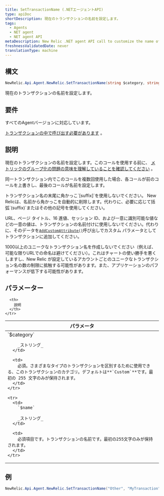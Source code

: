 ```yaml
---
title: SetTransactionName (.NETエージェントAPI)
type: apiDoc
shortDescription: 現在のトランザクションの名前を設定します。
tags:
  - Agents
  - NET agent
  - NET agent API
metaDescription: New Relic .NET agent API call to customize the name of a transaction.
freshnessValidatedDate: never
translationType: machine
---
```


## 構文

```cs
NewRelic.Api.Agent.NewRelic.SetTransactionName(string $category, string $name)
```

現在のトランザクションの名前を設定します。

## 要件

すべてのAgentバージョンに対応しています。

[トランザクションの中で呼び出す必要があります](/docs/accounts-partnerships/education/getting-started-new-relic/glossary#transaction) 。

## 説明

現在のトランザクションの名前を設定します。このコールを使用する前に、 [メトリックのグループ化の問題の意味を理解していることを確認してください](/docs/agents/manage-apm-agents/troubleshooting/metric-grouping-issues) 。

同一トランザクション内でこのコールを複数回使用した場合、各コールが前のコールを上書きし、最後のコールが名前を設定します。

<Callout variant="important">
  トランザクション名の末尾に角かっこ`[suffix]`を使用しないでください。 New Relicは、名前から角かっこを自動的に削除します。代わりに、必要に応じて括弧`(suffix)`またはその他の記号を使用してください。
</Callout>

URL、ページ タイトル、16 進値、セッション ID、および一意に識別可能な値などの一意の値は、トランザクションの名前付けに使用しないでください。代わりに、そのデータを[`AddCustomAttribute()`](/docs/apm/agents/net-agent/net-agent-api/itransaction/#addcustomattribute)呼び出しでカスタム パラメータとしてトランザクションに追加してください。

<Callout variant="important">
  1000以上のユニークなトランザクション名を作成しないでください（例えば、可能な限りURLでの命名は避けてください）。これはチャートの使い勝手を悪くしますし、New Relic が設定しているアカウントごとのユニークなトランザクション名の数の制限に抵触する可能性があります。また、アプリケーションのパフォーマンスが低下する可能性があります。
</Callout>

## パラメーター

<table>
  <thead>
    <tr>
      <th width="25%">
        パラメータ
      </th>

      <th>
        説明
      </th>
    </tr>
  </thead>

  <tbody>
    <tr>
      <td>
        `$category`

        _ストリング_
      </td>

      <td>
        必須。さまざまなタイプのトランザクションを区別するために使用できる、このトランザクションのカテゴリ。デフォルトは**`Custom`**です。最初の 255 文字のみが保持されます。
      </td>
    </tr>

    <tr>
      <td>
        `$name`

        _ストリング_
      </td>

      <td>
        必須項目です。トランザクションの名前です。最初の255文字のみが保持されます。
      </td>
    </tr>
  </tbody>
</table>

## 例

```cs
NewRelic.Api.Agent.NewRelic.SetTransactionName("Other", "MyTransaction");
```